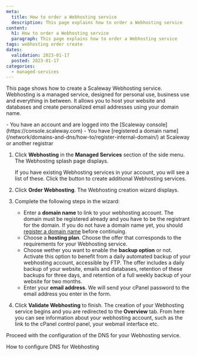 ```yaml
---
meta:
  title: How to order a Webhosting service
  description: This page explains how to order a Webhosting service
content:
  h1: How to order a Webhosting service
  paragraph: This page explains how to order a Webhosting service
tags: webhosting order create
dates:
  validation: 2023-01-17
  posted: 2023-01-17
categories:
  - managed-services
---
```



This page shows how to create a Scaleway Webhosting service. Webhosting is a managed service, designed for personal use, business use and everything in between. It allows you to host your website and databases and create personalized email addresses using your domain name.


<Macro id="iam-requirements" />

<Message type="requirement">
  - You have an account and are logged into the [Scaleway console](https://console.scaleway.com)
  - You have [registered a domain name](/network/domains-and-dns/how-to/register-internal-domain/) at Scaleway or another registrar
</Message>

1. Click **Webhosting** in the **Managed Services** section of the side menu. The Webhosting splash page displays.
    <Lightbox src="scaleway-webhosting-splash.webp" alt="" />

    <Message type="note">
      If you have existing Webhosting services in your account, you will see a list of
      these. Click the <Icon name="plus" />
      button to create additional Webhosting services.
    </Message>
2. Click **Order Webhosting**. The Webhosting creation wizard displays.
3. Complete the following steps in the wizard: 
    - Enter a **domain name** to link to your webhosting account. 
      <Message type="important">
        The domain must be registered already and you have to be the registrant for the domain. If you do not have a domain name yet, you should [register a domain name](/network/domains-and-dns/how-to/register-internal-domain/) before continuing.
      </Message>
    - Choose a **hosting plan**. Choose the offer that corresponds to the requirements for your Webhosting service. 
    - Choose wether you want to enable the **backup option** or not. 
      <Message type="tip">
        Activate this option to benefit from a daily automated backup of your webhosting account, accessible by FTP. The offer includes a daily backup of your website, emails and databases, retention of these backups for three days, and retention of a full weekly backup of your website for two months.
      </Message>
    - Enter your **email address**. We will send your cPanel password to the email address you enter in the form.
4. Click **Validate Webhosting** to finish. The creation of your Webhosting service begins and you are redirected to the **Overview** tab. From here you can see information about your webhosting account, such as the link to the cPanel control panel, your webmail interface etc.

<Lightbox src="scaleway-instance-overview.webp" alt="" />

Proceed with the configuration of the DNS for your Webhosting service.

<Navigation title="See Also">
  <NextButton to="/managed-services/webhosting/how-to/configure-dns-webhosting/">How to configure DNS for Webhosting</NextButton>
</Navigation>
